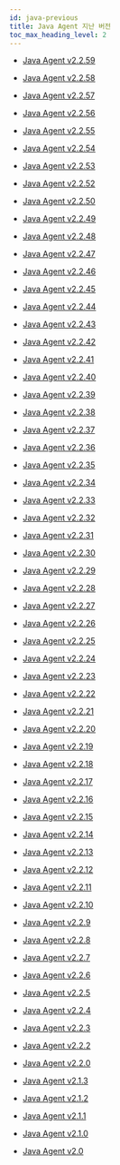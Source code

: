 ```yaml
---
id: java-previous
title: Java Agent 지난 버전
toc_max_heading_level: 2
---
```


* [Java Agent v2.2.59](java-2_2_59)

* [Java Agent v2.2.58](java-2_2_58)

* [Java Agent v2.2.57](java-2_2_57)

* [Java Agent v2.2.56](java-2_2_56)

* [Java Agent v2.2.55](java-2_2_55)

* [Java Agent v2.2.54](java-2_2_54)

* [Java Agent v2.2.53](java-2_2_53)

* [Java Agent v2.2.52](java-2_2_52)

* [Java Agent v2.2.50](java-2_2_50)

* [Java Agent v2.2.49](java-2_2_49)

* [Java Agent v2.2.48](java-2_2_48)

* [Java Agent v2.2.47](java-2_2_47)

* [Java Agent v2.2.46](java-2_2_46)

* [Java Agent v2.2.45](java-2_2_45)

* [Java Agent v2.2.44](java-2_2_44)

* [Java Agent v2.2.43](java-2_2_43)

* [Java Agent v2.2.42](java-2_2_42)

* [Java Agent v2.2.41](java-2_2_41)

* [Java Agent v2.2.40](java-2_2_40)

* [Java Agent v2.2.39](java-2_2_39)

* [Java Agent v2.2.38](java-2_2_38)

* [Java Agent v2.2.37](java-2_2_37)

* [Java Agent v2.2.36](java-2_2_36)

* [Java Agent v2.2.35](java-2_2_35)

* [Java Agent v2.2.34](java-2_2_34)

* [Java Agent v2.2.33](java-2_2_33)

* [Java Agent v2.2.32](java-2_2_32)

* [Java Agent v2.2.31](java-2_2_31)

* [Java Agent v2.2.30](java-2_2_30)

* [Java Agent v2.2.29](java-2_2_29)

* [Java Agent v2.2.28](java-2_2_28)

* [Java Agent v2.2.27](java-2_2_27)

* [Java Agent v2.2.26](java-2_2_26)

* [Java Agent v2.2.25](java-2_2_25)

* [Java Agent v2.2.24](java-2_2_24)

* [Java Agent v2.2.23](java-2_2_23)

* [Java Agent v2.2.22](java-2_2_22)

* [Java Agent v2.2.21](java-2_2_21)

* [Java Agent v2.2.20](java-2_2_20)

* [Java Agent v2.2.19](java-2_2_19)

* [Java Agent v2.2.18](java-2_2_18)

* [Java Agent v2.2.17](java-2_2_17)

* [Java Agent v2.2.16](java-2_2_16)

* [Java Agent v2.2.15](java-2_2_15)

* [Java Agent v2.2.14](java-2_2_14)

* [Java Agent v2.2.13](java-2_2_13)

* [Java Agent v2.2.12](java-2_2_12)

* [Java Agent v2.2.11](java-2_2_11)

* [Java Agent v2.2.10](java-2_2_10)

* [Java Agent v2.2.9](java-2_2_9)

* [Java Agent v2.2.8](java-2_2_8)

* [Java Agent v2.2.7](java-2_2_7)

* [Java Agent v2.2.6](java-2_2_6)

* [Java Agent v2.2.5](java-2_2_5)

* [Java Agent v2.2.4](java-2_2_4)

* [Java Agent v2.2.3](java-2_2_3)

* [Java Agent v2.2.2](java-2_2_2)

* [Java Agent v2.2.0](java-2_2_0)

* [Java Agent v2.1.3](java-2_1_3)

* [Java Agent v2.1.2](java-2_1_2)

* [Java Agent v2.1.1](java-2_1_1)

* [Java Agent v2.1.0](java-2_1_0)

* [Java Agent v2.0](java-2_0)